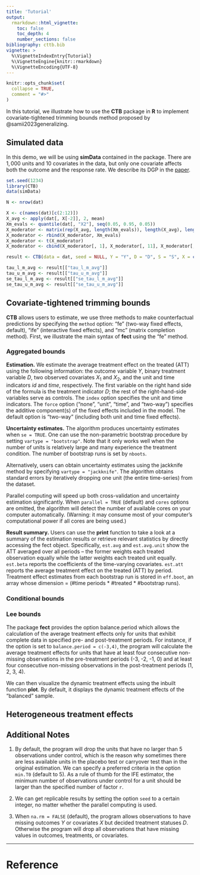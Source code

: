 ```yaml
---
title: 'Tutorial'
output:
  rmarkdown::html_vignette:
    toc: false
    toc_depth: 4
    number_sections: false
bibliography: cttb.bib      
vignette: >
  %\VignetteIndexEntry{Tutorial}
  %\VignetteEngine{knitr::rmarkdown}
  %\VignetteEncoding{UTF-8}  
---
```

<!-- 
  Code to Justify Text
    <style>
    body {
    text-align: justify}
    </style>
-->   
```r
knitr::opts_chunk$set(
  collapse = TRUE,
  comment = "#>"
)
```  

In this tutorial, we illustrate how to use the **CTB** package in **R** to implement covariate-tightened trimming bounds method proposed by @samii2023generalizing. 

##  Simulated data
In this demo, we will be using **simData** contained in the package. There are $1,000$ units and $10$ covariates in the data, but only one covariate affects both the outcome and the response rate. We describe its DGP in the [paper](https://papers.ssrn.com/abstract=3555463). 
```r
set.seed(1234)
library(CTB)
data(simData)

N <- nrow(dat)

X <- c(names(dat)[c(2:12)])
X_avg <- apply(dat[, X[-2]], 2, mean)
Xm_evals <- quantile(dat[, "X2"], seq(0.05, 0.95, 0.05))
X_moderator <- matrix(rep(X_avg, length(Xm_evals)), length(X_avg), length(Xm_evals))
X_moderator <- rbind(X_moderator, Xm_evals)
X_moderator <- t(X_moderator)
X_moderator <- cbind(X_moderator[, 1], X_moderator[, 11], X_moderator[, 2:10])

result <- CTB(data = dat, seed = NULL, Y = "Y", D = "D", S = "S", X = c(names(dat)[c(2:12)]), W = NULL, Pscore = "Ps", cv_fold = 5, aggBounds = 1, cBounds = 1, X_moderator = X_moderator, direction = NULL, cond.mono = TRUE)

tau_l_m_avg <- result[["tau_l_m_avg"]]
tau_u_m_avg <- result[["tau_u_m_avg"]]
se_tau_l_m_avg <- result[["se_tau_l_m_avg"]]
se_tau_u_m_avg <- result[["se_tau_u_m_avg"]]
```




## Covariate-tightened trimming bounds
**CTB** allows users to estimate, we use three methods to make counterfactual predictions by specifying the `method` option: "fe" (two-way fixed effects, default), "ife" (interactive fixed effects), and "mc" (matrix completion method). First, we illustrate the main syntax of **fect** using the "fe" method.

### Aggregated bounds
**Estimation.** We estimate the average treatment effect on the treated (ATT) using the following information: the outcome variable $Y$, binary treatment variable $D$, two observed covariates $X_{1}$ and $X_{2}$, and the unit and time indicators $id$ and $time$, respectively. The first variable on the right hand side of the formula is the treatment indicator $D$; the rest of the right-hand-side variables serve as controls. The `index` option specifies the unit and time indicators. The `force` option ("none", "unit", "time", and "two-way") specifies the additive component(s) of the fixed effects included in the model. 
The default option is "two-way" (including both unit and time fixed effects). 


**Uncertainty estimates.** The algorithm produces uncertainty estimates when `se = TRUE`. One can use the non-parametric bootstrap procedure by setting `vartype = "bootstrap"`. Note that it only works well when the number of units is relatively large and many experience the treatment condition. The number of bootstrap runs is set by `nboots`. 

Alternatively, users can obtain uncertainty estimates using the jackknife method by specifying `vartype = "jackknife"`. The algorithm obtains standard errors by iteratively dropping one unit (the entire time-series) from the dataset. 

Parallel computing will speed up both cross-validation and uncertainty estimation significantly. When `parallel = TRUE` (default) and `cores` options are omitted, the algorithm will detect the number of available cores on your computer automatically. (Warning: it may consume most of your computer's computational power if all cores are being used.)

**Result summary.** Users can use the **print** function to take a look at a summary of the estimation results or retrieve relevant statistics by directly accessing the fect object. 
Specifically, `est.avg` and `est.avg.unit` show the ATT averaged over all periods -- the former weights each treated observation equally while the latter weights each treated unit equally. 
`est.beta` reports the coefficients of the time-varying covariates. `est.att` reports the average treatment effect on the treated (ATT) by period. Treatment effect estimates from each bootstrap run is stored in `eff.boot`, an array whose dimension = (#time periods * #treated * #bootstrap runs).


### Conditional bounds


### Lee bounds

The package **fect** provides the option balance.period which allows the calculation of the average treatment effects only for units that exhibit complete data in specified pre- and post-treatment periods. For instance, if the option is set to `balance.period = c(-3,4)`, the program will calculate the average treatment effects for units that have at least four consecutive non-missing observations in the pre-treatment periods (-3, -2, -1, 0) and at least four consecutive non-missing observations in the post-treatment periods (1, 2, 3, 4).

We can then visualize the dynamic treatment effects using the inbuilt function **plot**. By default, it displays the dynamic treatment effects of the "balanced" sample.


## Heterogeneous treatment effects


## Additional Notes

1. By default, the program will drop the units that have no larger than 5 observations under control, 
which is the reason why sometimes there are less available units in the placebo test or carryover test than in the original estimation. We can specify a preferred criteria in the option `min.T0` (default to 5). 
As a rule of thumb for the IFE estimator, the minimum number of observations under control for a unit should be larger than the specified number of factor `r`.

2. We can get replicable results by setting the option `seed` to a certain integer, no matter whether the parallel computing is used.

3. When `na.rm = FALSE` (default), the program allows observations to have missing outcomes $Y$ or covariates $X$ but decided treatment statuses $D$. Otherwise the program will drop all observations that have missing values in outcomes, treatments, or covariates. 

---

# Reference
